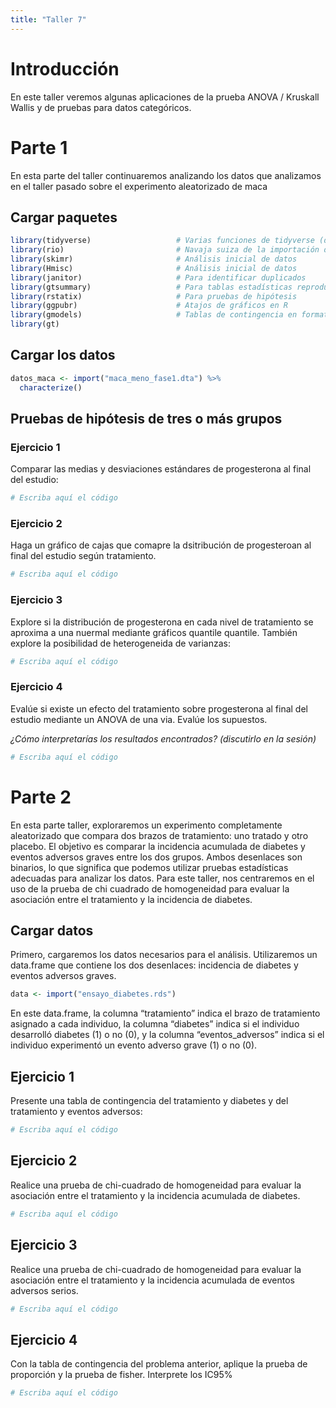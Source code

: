 ---
title: "Taller 7"
---

# Introducción

En este taller veremos algunas aplicaciones de la prueba ANOVA / Kruskall Wallis y de pruebas para datos categóricos.

# Parte 1

En esta parte del taller continuaremos analizando los datos que analizamos en el taller pasado sobre el experimento aleatorizado de maca 

## Cargar paquetes

```{r}
library(tidyverse)                   # Varias funciones de tidyverse (dplyr, ggplot2, etc.)
library(rio)                         # Navaja suiza de la importación de datos
library(skimr)                       # Análisis inicial de datos
library(Hmisc)                       # Análisis inicial de datos
library(janitor)                     # Para identificar duplicados
library(gtsummary)                   # Para tablas estadísticas reproducibles
library(rstatix)                     # Para pruebas de hipótesis 
library(ggpubr)                      # Atajos de gráficos en R
library(gmodels)                     # Tablas de contingencia en formato SAS/SPSS
library(gt)
```


## Cargar los datos

```{r}
datos_maca <- import("maca_meno_fase1.dta") %>% 
  characterize()
```

## Pruebas de hipótesis de tres o más grupos

### Ejercicio 1  {.unnumbered}

Comparar las medias y desviaciones estándares de progesterona al final del estudio:


```{r}
# Escriba aquí el código
```


### Ejercicio 2  {.unnumbered}

Haga un gráfico de cajas que comapre la dsitribución de progesteroan al final del estudio según tratamiento.


```{r}
# Escriba aquí el código
```

### Ejercicio 3  {.unnumbered}

Explore si la distribución de progesterona en cada nivel de tratamiento se aproxima a una nuermal mediante gráficos quantile quantile. También explore la posibilidad de heterogeneida de varianzas:


```{r}
# Escriba aquí el código
```


### Ejercicio 4  {.unnumbered}

Evalúe si existe un efecto del tratamiento sobre progesterona al final del estudio mediante un ANOVA de una via. Evalúe los supuestos. 

_¿Cómo interpretarías los resultados encontrados? (discutirlo en la sesión)_


```{r}
# Escriba aquí el código
```



# Parte 2

En esta parte taller, exploraremos un experimento completamente aleatorizado que compara dos brazos de tratamiento: uno tratado y otro placebo. El objetivo es comparar la incidencia acumulada de diabetes y eventos adversos graves entre los dos grupos. Ambos desenlaces son binarios, lo que significa que podemos utilizar pruebas estadísticas adecuadas para analizar los datos. Para este taller, nos centraremos en el uso de la prueba de chi cuadrado de homogeneidad para evaluar la asociación entre el tratamiento y la incidencia de diabetes.

## Cargar datos

Primero, cargaremos los datos necesarios para el análisis. Utilizaremos un data.frame que contiene los dos desenlaces: incidencia de diabetes y eventos adversos graves.


```{r}
data <- import("ensayo_diabetes.rds")
```

En este data.frame, la columna "tratamiento" indica el brazo de tratamiento asignado a cada individuo, la columna "diabetes" indica si el individuo desarrolló diabetes (1) o no (0), y la columna "eventos_adversos" indica si el individuo experimentó un evento adverso grave (1) o no (0).

## Ejercicio 1 {.unnumbered}

Presente una tabla de contingencia del tratamiento y diabetes y del tratamiento y eventos adversos:


```{r}
# Escriba aquí el código
```


## Ejercicio 2 {.unnumbered}

Realice una prueba de chi-cuadrado de homogeneidad para evaluar la asociación entre el tratamiento y la incidencia acumulada de diabetes.


```{r}
# Escriba aquí el código
```


## Ejercicio 3 {.unnumbered}

Realice una prueba de chi-cuadrado de homogeneidad para evaluar la asociación entre el tratamiento y la incidencia acumulada de eventos adversos serios.


```{r}
# Escriba aquí el código
```


## Ejercicio 4 {.unnumbered}

Con la tabla de contingencia del problema anterior, aplique la prueba de proporción y la prueba de fisher. Interprete los IC95%

```{r}
# Escriba aquí el código
```


